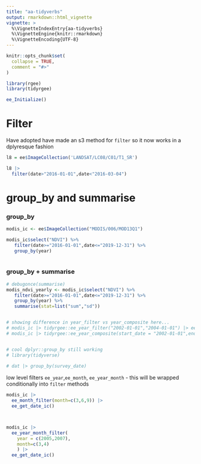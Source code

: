 ```yaml
---
title: "aa-tidyverbs"
output: rmarkdown::html_vignette
vignette: >
  %\VignetteIndexEntry{aa-tidyverbs}
  %\VignetteEngine{knitr::rmarkdown}
  %\VignetteEncoding{UTF-8}
---
```


```r
knitr::opts_chunk$set(
  collapse = TRUE,
  comment = "#>"
)
```

```r
library(rgee)
library(tidyrgee)

ee_Initialize()
```


# Filter

Have adopted have made an s3 method for `filter` so it now works in a dplyresque fashion

```r

l8 = ee$ImageCollection('LANDSAT/LC08/C01/T1_SR')

l8 |> 
  filter(date>"2016-01-01",date<"2016-03-04")


```


# group_by and summarise

### group_by
```r

modis_ic <- ee$ImageCollection("MODIS/006/MOD13Q1")

modis_ic$select("NDVI") %>%
   filter(date>="2016-01-01",date<="2019-12-31") %>%
   group_by(year) 
   
```


### group_by + summarise

```r

# debugonce(summarise)
modis_ndvi_yearly <- modis_ic$select("NDVI") %>%
   filter(date>="2016-01-01",date<="2019-12-31") %>%
   group_by(year) %>%
   summarise(stat=list("sum","sd"))


# showing difference in year_filter vs year_composite here... 
# modis_ic |> tidyrgee::ee_year_filter("2002-01-01","2004-01-01") |> ee_print()
# modis_ic |> tidyrgee::ee_year_composite(start_date = "2002-01-01",end_date = "2004-01-01",stat="max") |> ee_print()


# cool dplyr::group_by still working
# library(tidyverse)
 
# dat |> group_by(survey_date)
```


low level filters `ee_year`,`ee_month`, `ee_year_month` - this will be wrapped conditionally into `filter` methods

```r


modis_ic |> 
  ee_month_filter(month=c(3,6,9)) |>
  ee_get_date_ic()



modis_ic |> 
  ee_year_month_filter(
    year = c(2005,2007),
    month=c(3,4)
    ) |> 
  ee_get_date_ic()


```

